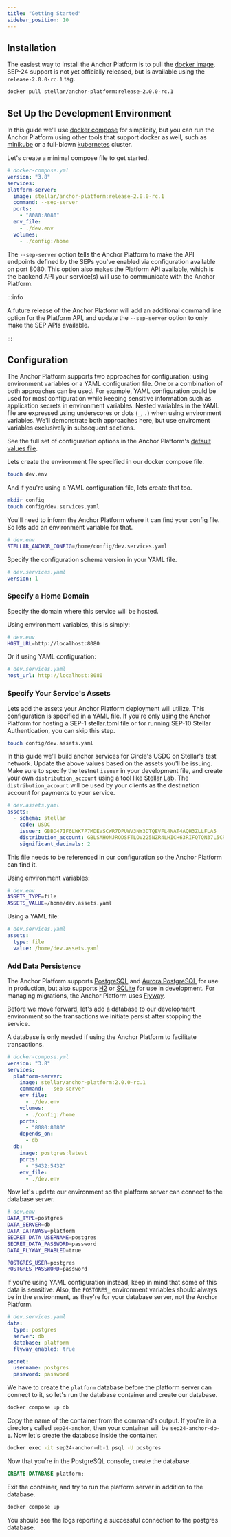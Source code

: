 ```yaml
---
title: "Getting Started"
sidebar_position: 10
---
```


## Installation


The easiest way to install the Anchor Platform is to pull the [docker image][anchor-platform-image]. SEP-24 support is not yet officially released, but is available using the `release-2.0.0-rc.1` tag.

<CodeExample>

```bash
docker pull stellar/anchor-platform:release-2.0.0-rc.1
```

</CodeExample>

## Set Up the Development Environment

In this guide we'll use [docker compose][docker-compose] for simplicity, but you can run the Anchor Platform using other tools that support docker as well, such as [minikube] or a full-blown [kubernetes] cluster.

Let's create a minimal compose file to get started.

<CodeExample>

```yaml
# docker-compose.yml
version: "3.8"
services:
platform-server:
  image: stellar/anchor-platform:release-2.0.0-rc.1
  command: --sep-server
  ports:
    - "8080:8080"
  env_file:
    - ./dev.env
  volumes:
    - ./config:/home
```

</CodeExample>

The `--sep-server` option tells the Anchor Platform to make the API endpoints defined by the SEPs you've enabled via configuration available on port 8080. This option also makes the Platform API available, which is the backend API your service(s) will use to communicate with the Anchor Platform.

:::info

A future release of the Anchor Platform will add an additional command line option for the Platform API, and update the `--sep-server` option to only make the SEP APIs available.

:::

## Configuration

The Anchor Platform supports two approaches for configuration: using environment variables or a YAML configuration file. One or a combination of both approaches can be used. For example, YAML configuration could be used for most configuration while keeping sensitive information such as application secrets in environment variables. Nested variables in the YAML file are expressed using underscores or dots (`_`, `.`) when using environment variables. We'll demonstrate both approaches here, but use enviroment variables exclusively in subsequent sections.

See the full set of configuration options in the Anchor Platform's [default values file][ap-default-values].

Lets create the environment file specified in our docker compose file.

<CodeExample>

```bash
touch dev.env
```

</CodeExample>

And if you're using a YAML configuration file, lets create that too.

<CodeExample>

```bash
mkdir config
touch config/dev.services.yaml
```

</CodeExample>

You'll need to inform the Anchor Platform where it can find your config file. So lets add an environment variable for that.

<CodeExample>

```bash
# dev.env
STELLAR_ANCHOR_CONFIG=/home/config/dev.services.yaml
```

</CodeExample>

Specify the configuration schema version in your YAML file.

<CodeExample>

```yaml
# dev.services.yaml
version: 1
```

</CodeExample>

### Specify a Home Domain

Specify the domain where this service will be hosted.

Using environment variables, this is simply:

<CodeExample>

```bash
# dev.env
HOST_URL=http://localhost:8080
```

</CodeExample>

Or if using YAML configuration:

<CodeExample>

```yaml
# dev.services.yaml
host_url: http://localhost:8080
```

</CodeExample>

### Specify Your Service's Assets

Lets add the assets your Anchor Platform deployment will utilize. This configuration is specified in a YAML file. If you're only using the Anchor Platform for hosting a SEP-1 stellar.toml file or for running SEP-10 Stellar Authentication, you can skip this step.

<CodeExample>

```bash
touch config/dev.assets.yaml
```

</CodeExample>

In this guide we'll build anchor services for Circle's USDC on Stellar's test network. Update the above values based on the assets you'll be issuing. Make sure to specify the testnet `issuer` in your development file, and create your own `distribution_account` using a tool like [Stellar Lab][stellar-lab]. The `distribution_account` will be used by your clients as the destination account for payments to your service.

<CodeExample>

```yaml
# dev.assets.yaml
assets:
  - schema: stellar
    code: USDC
    issuer: GBBD47IF6LWK7P7MDEVSCWR7DPUWV3NY3DTQEVFL4NAT4AQH3ZLLFLA5
    distribution_account: GBLSAHONJRODSFTLOV225NZR4LHICH63RIFQTQN37L5CRTR2IMQ5UEK7
    significant_decimals: 2
```

</CodeExample>

This file needs to be referenced in our configuration so the Anchor Platform can find it.

Using environment variables:

<CodeExample>

```bash
# dev.env
ASSETS_TYPE=file
ASSETS_VALUE=/home/dev.assets.yaml
```

</CodeExample>

Using a YAML file:

<CodeExample>

```yaml
# dev.services.yaml
assets:
  type: file
  value: /home/dev.assets.yaml
```

</CodeExample>

### Add Data Persistence

The Anchor Platform supports [PostgreSQL][postgresql] and [Aurora PostgreSQL][aurora-postgresql] for use in production, but also supports [H2][h2] or [SQLite][sqlite] for use in development. For managing migrations, the Anchor Platform uses [Flyway][flyway].

Before we move forward, let's add a database to our development environment so the transactions we initiate persist after stopping the service.

A database is only needed if using the Anchor Platform to facilitate transactions.

<CodeExample>

```yaml
# docker-compose.yml
version: "3.8"
services:
  platform-server:
    image: stellar/anchor-platform:2.0.0-rc.1
    command: --sep-server
    env_file:
      - ./dev.env
    volumes:
      - ./config:/home
    ports:
      - "8080:8080"
    depends_on:
      - db
  db:
    image: postgres:latest
    ports:
      - "5432:5432"
    env_file:
      - ./dev.env
```

</CodeExample>

Now let's update our environment so the platform server can connect to the database server.

<CodeExample>

```bash
# dev.env
DATA_TYPE=postgres
DATA_SERVER=db
DATA_DATABASE=platform
SECRET_DATA_USERNAME=postgres
SECRET_DATA_PASSWORD=password
DATA_FLYWAY_ENABLED=true

POSTGRES_USER=postgres
POSTGRES_PASSWORD=password
```

</CodeExample>

If you're using YAML configuration instead, keep in mind that some of this data is sensitive. Also, the `POSTGRES_` environment variables should always be in the environment, as they're for your database server, not the Anchor Platform.

<CodeExample>

```yaml
# dev.services.yaml
data:
  type: postgres
  server: db
  database: platform
  flyway_enabled: true

secret:
  username: postgres
  password: password
```

</CodeExample>

We have to create the `platform` database before the platform server can connect to it, so let's run the database container and create our database.

<CodeExample>

```bash
docker compose up db
```

</CodeExample>

Copy the name of the container from the command's output. If you're in a directory called `sep24-anchor`, then your container will be `sep24-anchor-db-1`. Now let's create the database inside the container.

<CodeExample>

```bash
docker exec -it sep24-anchor-db-1 psql -U postgres
```

</CodeExample>

Now that you're in the PostgreSQL console, create the database.

<CodeExample>

```sql
CREATE DATABASE platform;
```

</CodeExample>

Exit the container, and try to run the platform server in addition to the database.

<CodeExample>

```bash
docker compose up
```

</CodeExample>

You should see the logs reporting a successful connection to the postgres database.

[sep-1]: https://github.com/stellar/stellar-protocol/blob/master/ecosystem/sep-0001.md
[sep-9]: https://github.com/stellar/stellar-protocol/blob/master/ecosystem/sep-0009.md
[sep-24]: https://github.com/stellar/stellar-protocol/blob/master/ecosystem/sep-0024.md
[sep-38]: https://github.com/stellar/stellar-protocol/blob/master/ecosystem/sep-0038.md
[sep24-get-info]: https://github.com/stellar/stellar-protocol/blob/master/ecosystem/sep-0024.md#info
[anchor-platform-image]: https://hub.docker.com/r/stellar/anchor-platform
[docker-compose]: https://docs.docker.com/compose/
[minikube]: https://minikube.sigs.k8s.io/docs/
[kubernetes]: https://kubernetes.io/
[nginx]: https://www.nginx.com/
[ap-default-values]: https://github.com/stellar/java-stellar-anchor-sdk/blob/develop/platform/src/main/resources/config/anchor-config-default-values.yaml
[stellar-demo-wallet]: https://demo-wallet.stellar.org
[stellar-lab]: https://laboratory.stellar.org/
[postgresql]: https://www.postgresql.org/
[aurora-postgresql]: https://docs.aws.amazon.com/AmazonRDS/latest/AuroraUserGuide/Aurora.AuroraPostgreSQL.html
[h2]: https://www.h2database.com/html/main.html
[sqlite]: https://www.sqlite.org/index.html
[flyway]: https://documentation.red-gate.com/fd/welcome-to-flyway-184127914.html
[sep-24-ref-ui]: https://github.com/stellar/sep24-reference-ui
[sep-24-ref]: https://github.com/stellar/java-stellar-anchor-sdk/tree/develop/kotlin-reference-server
